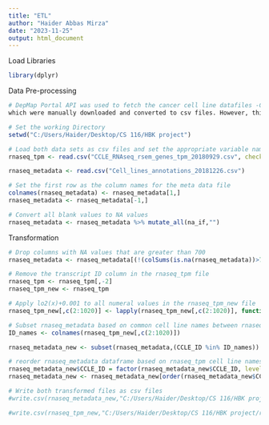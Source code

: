 ---
title: "ETL"
author: "Haider Abbas Mirza"
date: "2023-11-25"
output: html_document
---

Load Libraries
```{r}
library(dplyr)
```
Data Pre-processing
```{r}
# DepMap Portal API was used to fetch the cancer cell line datafiles -CCLE_RNAseq_rsem_genes_tpm_20180929.txt.gz and Cell_lines_annotations_20181226.txt 
which were manually downloaded and converted to csv files. However, this process can also be done by setting a conda environment to interact with the Dep Map API (conda install -c bioconda bioconductor-depmap) to extract the files

# Set the working Directory
setwd("C:/Users/Haider/Desktop/CS 116/HBK project")

# Load both data sets as csv files and set the appropriate variable names
rnaseq_tpm <- read.csv("CCLE_RNAseq_rsem_genes_tpm_20180929.csv", check.names = FALSE)

rnaseq_metadata <- read.csv("Cell_lines_annotations_20181226.csv")

# Set the first row as the column names for the meta data file
colnames(rnaseq_metadata) <- rnaseq_metadata[1,]
rnaseq_metadata <- rnaseq_metadata[-1,]

# Convert all blank values to NA values
rnaseq_metadata <- rnaseq_metadata %>% mutate_all(na_if,"")

```

Transformation
```{r}
# Drop columns with NA values that are greater than 700
rnaseq_metadata <- rnaseq_metadata[(!(colSums(is.na(rnaseq_metadata))>700))]

# Remove the transcript ID column in the rnaseq_tpm file
rnaseq_tpm <- rnaseq_tpm[,-2]
rnaseq_tpm_new <- rnaseq_tpm

# Apply lo2(x)+0.001 to all numeral values in the rnaseq_tpm_new file
rnaseq_tpm_new[,c(2:1020)] <- lapply(rnaseq_tpm_new[,c(2:1020)], function(x) log2(x)+0.001)

# Subset rnaseq_metadata based on common cell line names between rnaseq_metadata and rnaseq_tpm
ID_names <- colnames(rnaseq_tpm_new[,c(2:1020)])

rnaseq_metadata_new <- subset(rnaseq_metadata,(CCLE_ID %in% ID_names))

# reorder rnaseq_metadata dataframe based on rnaseq_tpm cell line names
rnaseq_metadata_new$CCLE_ID = factor(rnaseq_metadata_new$CCLE_ID, levels = ID_names)
rnaseq_metadata_new <- rnaseq_metadata_new[order(rnaseq_metadata_new$CCLE_ID), ]

# Write both transformed files as csv files
#write.csv(rnaseq_metadata_new,"C:/Users/Haider/Desktop/CS 116/HBK project/rnaseq_metadata_new.csv")

#write.csv(rnaseq_tpm_new,"C:/Users/Haider/Desktop/CS 116/HBK project/rnaseq_tpm_new.csv")

```


